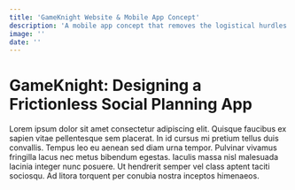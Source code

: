 ```yaml
---
title: 'GameKnight Website & Mobile App Concept'
description: 'A mobile app concept that removes the logistical hurdles of planning a game night, from scheduling to game selection.'
image: ''
date: '' 
---
```


# GameKnight: Designing a Frictionless Social Planning App

Lorem ipsum dolor sit amet consectetur adipiscing elit. 
Quisque faucibus ex sapien vitae pellentesque sem placerat. In id cursus mi pretium tellus duis convallis. 
Tempus leo eu aenean sed diam urna tempor. Pulvinar vivamus fringilla lacus nec metus bibendum egestas. 
Iaculis massa nisl malesuada lacinia integer nunc posuere. Ut hendrerit semper vel class aptent taciti sociosqu. 
Ad litora torquent per conubia nostra inceptos himenaeos.